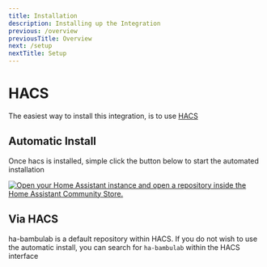 ```yaml
---
title: Installation
description: Installing up the Integration
previous: /overview
previousTitle: Overview
next: /setup
nextTitle: Setup
---
```


# HACS

The easiest way to install this integration, is to use [HACS](https://www.hacs.xyz/)

## Automatic Install
Once hacs is installed, simple click the button below to start the automated installation

[![Open your Home Assistant instance and open a repository inside the Home Assistant Community Store.](https://my.home-assistant.io/badges/hacs_repository.svg)](https://my.home-assistant.io/redirect/hacs_repository/?owner=greghesp&repository=ha-bambulab&category=Integration)

## Via HACS

ha-bambulab is a default repository within HACS.  If you do not wish to use the automatic install, you can search for `ha-bambulab` within the HACS interface